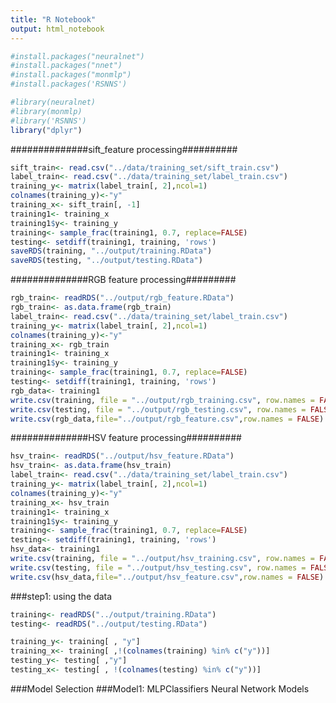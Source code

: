 ```yaml
---
title: "R Notebook"
output: html_notebook
---
```


```r
#install.packages("neuralnet")
#install.packages("nnet")
#install.packages("monmlp")
#install.packages('RSNNS')
```

```r
#library(neuralnet)
#library(monmlp)
#library('RSNNS')
library("dplyr")
```
##############sift_feature processing##########
```r
sift_train<- read.csv("../data/training_set/sift_train.csv")
label_train<- read.csv("../data/training_set/label_train.csv")
training_y<- matrix(label_train[, 2],ncol=1)
colnames(training_y)<-"y"
training_x<- sift_train[, -1]
training1<- training_x
training1$y<- training_y
training<- sample_frac(training1, 0.7, replace=FALSE)
testing<- setdiff(training1, training, 'rows')
saveRDS(training, "../output/training.RData")
saveRDS(testing, "../output/testing.RData")
```
##############RGB feature processing#########
```r
rgb_train<- readRDS("../output/rgb_feature.RData")
rgb_train<- as.data.frame(rgb_train)
label_train<- read.csv("../data/training_set/label_train.csv")
training_y<- matrix(label_train[, 2],ncol=1)
colnames(training_y)<-"y"
training_x<- rgb_train
training1<- training_x
training1$y<- training_y
training<- sample_frac(training1, 0.7, replace=FALSE)
testing<- setdiff(training1, training, 'rows')
rgb_data<- training1
write.csv(training, file = "../output/rgb_training.csv", row.names = FALSE)
write.csv(testing, file = "../output/rgb_testing.csv", row.names = FALSE)
write.csv(rgb_data,file="../output/rgb_feature.csv",row.names = FALSE)
```
##############HSV feature processing##########
```r
hsv_train<- readRDS("../output/hsv_feature.RData")
hsv_train<- as.data.frame(hsv_train)
label_train<- read.csv("../data/training_set/label_train.csv")
training_y<- matrix(label_train[, 2],ncol=1)
colnames(training_y)<-"y"
training_x<- hsv_train
training1<- training_x
training1$y<- training_y
training<- sample_frac(training1, 0.7, replace=FALSE)
testing<- setdiff(training1, training, 'rows')
hsv_data<- training1
write.csv(training, file = "../output/hsv_training.csv", row.names = FALSE)
write.csv(testing, file = "../output/hsv_testing.csv", row.names = FALSE)
write.csv(hsv_data,file="../output/hsv_feature.csv",row.names = FALSE)
```

###step1: using the data
```r
training<- readRDS("../output/training.RData")
testing<- readRDS("../output/testing.RData")
```

```r
training_y<- training[ , "y"]
training_x<- training[ ,!(colnames(training) %in% c("y"))]
testing_y<- testing[ ,"y"]
testing_x<- testing[ , !(colnames(testing) %in% c("y"))]
```


###Model Selection
###Model1: MLPClassifiers Neural Network Models


